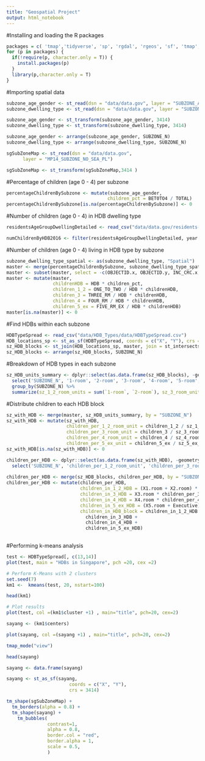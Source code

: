 ```yaml
---
title: "Geospatial Project"
output: html_notebook
---
```


#Installing and loading the R packages
```r
packages = c( 'tmap','tidyverse', 'sp', 'rgdal', 'rgeos', 'sf', 'tmap', 'RColorBrewer', 'classInt', 'DT', 'ClusterR', 'dplyr')
for (p in packages) {
  if(!require(p, character.only = T)) {
    install.packages(p)
  }
  library(p,character.only = T)
}
```

#Importing spatial data
```r
subzone_age_gender <- st_read(dsn = "data/data.gov", layer = "SUBZONE_AGE_GENDER_2016")
subzone_dwelling_type <- st_read(dsn = "data/data.gov", layer = "SUBZONE_DWELLING_TYPE_2016")

subzone_age_gender <- st_transform(subzone_age_gender, 3414)
subzone_dwelling_type <- st_transform(subzone_dwelling_type, 3414)

subzone_age_gender <- arrange(subzone_age_gender, SUBZONE_N)
subzone_dwelling_type <- arrange(subzone_dwelling_type, SUBZONE_N)

sgSubZoneMap <- st_read(dsn = "data/data.gov",
      layer = "MP14_SUBZONE_NO_SEA_PL")

sgSubZoneMap <- st_transform(sgSubZoneMap,3414 )


```

#Percentage of children (age 0 - 4) per subzone
```r
percentageChildrenBySubzone <- mutate(subzone_age_gender, 
                                     children_pct = BET0TO4 / TOTAL)
percentageChildrenBySubzone[is.na(percentageChildrenBySubzone)] <- 0

```

#Number of children (age 0 - 4) in HDB dwelling type
```r
residentsAgeGroupDwellingDetailed <- read_csv("data/data.gov/residents-by-age-group-and-type-of-dwelling-detailed-categories-annual.csv")

numChildrenByHDB2016 <- filter(residentsAgeGroupDwellingDetailed, year == 2016, level_1 == '0-4 Years')
```

#Number of children (age 0 - 4) living in HDB type by subzone
```r
subzone_dwelling_type_spatial <- as(subzone_dwelling_type, "Spatial")
master <- merge(percentageChildrenBySubzone, subzone_dwelling_type_spatial, by = c("SUBZONE_N", "PLN_AREA_N", "TOTAL", "FMEL_UPD_D", "X_ADDR", "Y_ADDR", "SHAPE_Leng", "SHAPE_Area"))
master <- subset(master, select = -c(OBJECTID.x, OBJECTID.y, INC_CRC.x, INC_CRC.y))
master <- mutate(master, 
                 childrenHDB = HDB * children_pct,
                 children_1_2 = ONE_TO_TWO / HDB * childrenHDB,
                 children_3 = THREE_RM / HDB * childrenHDB,
                 children_4 = FOUR_RM / HDB * childrenHDB,
                 children_5_ex = FIVE_RM_EX / HDB * childrenHDB)
master[is.na(master)] <- 0
```

#Find HDBs within each subzone
```r
HDBTypeSpread <- read_csv("data/HDB_Types/data/HDBTypeSpread.csv")
HDB_locations_sp <- st_as_sf(HDBTypeSpread, coords = c("X", "Y"), crs = 3414)
sz_HDB_blocks <- st_join(HDB_locations_sp, master, join = st_intersects)
sz_HDB_blocks <- arrange(sz_HDB_blocks, SUBZONE_N)
```

#Breakdown of HDB types in each subzone
```r
sz_HDB_units_summary <- dplyr::select(as.data.frame(sz_HDB_blocks), -geometry) %>%
  select('SUBZONE_N', '1-room', '2-room', '3-room', '4-room', '5-room', 'Executive', 'children_pct', 'children_1_2', 'children_3', 'children_4', 'children_5_ex') %>%
  group_by(SUBZONE_N) %>%
  summarize(sz_1_2_room_units = sum(`1-room`, `2-room`), sz_3_room_units = sum(`3-room`), sz_4_room_units = sum(`4-room`), sz_5_ex_units = sum(`5-room`, Executive))

```

#Distribute children to each HDB block
```r
sz_with_HDB <- merge(master, sz_HDB_units_summary, by = "SUBZONE_N")
sz_with_HDB <- mutate(sz_with_HDB, 
                      children_per_1_2_room_unit = children_1_2 / sz_1_2_room_units,
                      children_per_3_room_unit = children_3 / sz_3_room_units,
                      children_per_4_room_unit = children_4 / sz_4_room_units,
                      children_per_5_ex_unit = children_5_ex / sz_5_ex_units)
sz_with_HDB[is.na(sz_with_HDB)] <- 0

children_per_HDB <- dplyr::select(as.data.frame(sz_with_HDB), -geometry) %>%
  select('SUBZONE_N', 'children_per_1_2_room_unit', 'children_per_3_room_unit', 'children_per_4_room_unit', 'children_per_5_ex_unit')
  
children_per_HDB <- merge(sz_HDB_blocks, children_per_HDB, by = "SUBZONE_N")
children_per_HDB <- mutate(children_per_HDB, 
                           children_in_1_2_HDB = (X1.room + X2.room) * children_per_1_2_room_unit,
                           children_in_3_HDB = X3.room * children_per_3_room_unit,
                           children_in_4_HDB = X4.room * children_per_4_room_unit,
                           children_in_5_ex_HDB = (X5.room + Executive) * children_per_5_ex_unit,
                           children_in_HDB_block = children_in_1_2_HDB + 
                             children_in_3_HDB + 
                             children_in_4_HDB + 
                             children_in_5_ex_HDB)
                             
```

#Performing k-means analysis
```r
test <- HDBTypeSpread[, c(13,14)]
plot(test, main = "HDBs in Singapore", pch =20, cex =2)

# Perform K-Means with 2 clusters
set.seed(7)
km1 <-  kmeans(test, 20, nstart=100)

head(km1)

# Plot results
plot(test, col =(km1$cluster +1) , main="title", pch=20, cex=2)

sayang <- (km1$centers)

plot(sayang, col =(sayang +1) , main="title", pch=20, cex=2)


```
```r
tmap_mode("view")

head(sayang)

sayang <- data.frame(sayang)

sayang <- st_as_sf(sayang, 
                       coords = c("X", "Y"),
                       crs = 3414)

tm_shape(sgSubZoneMap) + 
  tm_borders(alpha = 0.8) +
  tm_shape(sayang) + 
    tm_bubbles(
               contrast=1, 
               alpha = 0.8, 
               border.col = "red", 
               border.alpha = 1,
               scale = 0.5,
               )
```

